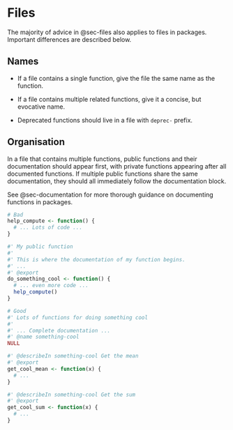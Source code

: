 # Files {#package-files}

The majority of advice in @sec-files also applies to files in packages. Important differences are described below.

## Names

* If a file contains a single function, give the file the same name as the
  function.

* If a file contains multiple related functions, give it a concise,
  but evocative name.

* Deprecated functions should live in a file with `deprec-` prefix.

## Organisation

In a file that contains multiple functions, public functions and their
documentation should appear first, with private functions appearing after all
documented functions. If multiple public functions share the same documentation,
they should all immediately follow the documentation block.

See @sec-documentation for more thorough guidance on documenting functions
in packages.

```r
# Bad
help_compute <- function() {
  # ... Lots of code ...
}

#' My public function
#'
#' This is where the documentation of my function begins.
#' ...
#' @export
do_something_cool <- function() {
  # ... even more code ...
  help_compute()
}
```

```r
# Good
#' Lots of functions for doing something cool
#'
#' ... Complete documentation ...
#' @name something-cool
NULL

#' @describeIn something-cool Get the mean
#' @export
get_cool_mean <- function(x) {
  # ...
}

#' @describeIn something-cool Get the sum
#' @export
get_cool_sum <- function(x) {
  # ...
}
```
